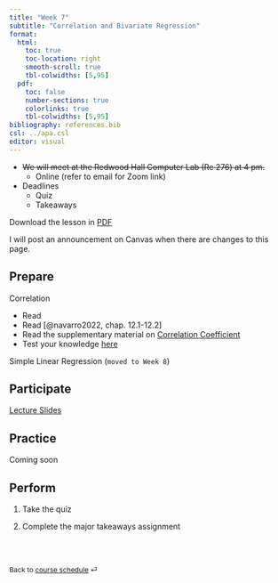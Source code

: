 ```yaml
---
title: "Week 7"
subtitle: "Correlation and Bivariate Regression"
format: 
  html:
    toc: true
    toc-location: right
    smooth-scroll: true
    tbl-colwidths: [5,95]
  pdf:
    toc: false
    number-sections: true
    colorlinks: true
    tbl-colwidths: [5,95]
bibliography: references.bib
csl: ../apa.csl
editor: visual
---
```


::: callout-important
-   ~~We will meet at the Redwood Hall Computer Lab (Re 276) at 4 pm.~~
    -   Online (refer to email for Zoom link)
-   Deadlines
    -   Quiz
    -   Takeaways

Download the lesson in [PDF](week-7.pdf)
:::

::: callout-note
I will post an announcement on Canvas when there are changes to this page.
:::

## Prepare

Correlation

-   Read
-   Read [@navarro2022, chap. 12.1-12.2]
-   Read the supplementary material on [Correlation Coefficient](https://drfurtado.github.io/kin610/supplemental/stats-tests.html#pearson-correlation-coefficient)
-   Test your knowledge [here](https://drfurtado.shinyapps.io/Practice-Questions/#section-practice-questions---bivariate-correlation)

Simple Linear Regression (`moved to Week 8`)

## Participate

[Lecture Slides](../slides/lec-7.qmd)

## Practice

Coming soon

## Perform

1.  Take the quiz

2.  Complete the major takeaways assignment

<br><br>

::: {style="font-size: 0.875em;"}
Back to [course schedule](/ "Course schedule") ⏎
:::
